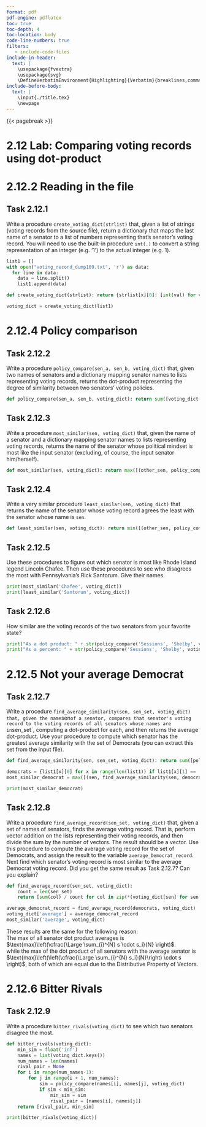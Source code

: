 ```yaml
---
format: pdf
pdf-engine: pdflatex
toc: true
toc-depth: 4
toc-location: body
code-line-numbers: true 
filters:
   - include-code-files
include-in-header: 
  text: |
    \usepackage{fvextra}
    \usepackage{svg}
    \DefineVerbatimEnvironment{Highlighting}{Verbatim}{breaklines,commandchars=\\\{\}}
include-before-body: 
  text: |
    \input{./title.tex}
    \newpage
---
```


{{< pagebreak >}}

# **2.12 Lab: Comparing voting records using dot-product** {.unnumbered .unlisted}

# 2.12.2 Reading in the file

## Task 2.12.1
Write a procedure `create_voting_dict(strlist)` that, given a list of strings (voting records from the source file), return a dictionary that maps the last name of a senator to a list of numbers representing that's senator's voting record. You will need to use the built-in procedure `int(.)` to convert a string representation of an integer (e.g. '1') to the actual integer (e.g. 1).

```python
list1 = []
with open("voting_record_dump109.txt", 'r') as data:
  for line in data:
    data = line.split()
    list1.append(data)

def create_voting_dict(strlist): return {strlist[x][0]: [int(val) for val in strlist[x][3:]] for x in range(len(strlist))}

voting_dict = create_voting_dict(list1)
```

# 2.12.4 Policy comparison

## Task 2.12.2
Write a procedure `policy_compare(sen_a, sen_b, voting_dict)` that, given two names of senators and a dictionary mapping senator names to lists representing voting records, returns the dot-product representing the degree of similarity between two senators' voting policies.

```python
def policy_compare(sen_a, sen_b, voting_dict): return sum([voting_dict[sen_a][i] * voting_dict[sen_b][i] for i in range(len(voting_dict[sen_a]))])
```

## Task 2.12.3
Write a procedure `most_similar(sen, voting_dict)` that, given the name of a senator and a dictionary mapping senator names to lists representing voting records, returns the name of the senator whose political mindset is most like the input senator (excluding, of course, the input senator him/herself). 

```python
def most_similar(sen, voting_dict): return max([(other_sen, policy_compare(sen, other_sen, voting_dict)) for other_sen in voting_dict.keys() if other_sen != sen], key=lambda x: x[1])[0]
```

## Task 2.12.4
Write a very similar procedure `least_similar(sen, voting_dict)` that returns the name of the senator whose voting record agrees the least with the senator whose name is `sen`.

```python
def least_similar(sen, voting_dict): return min([(other_sen, policy_compare(sen, other_sen, voting_dict)) for other_sen in voting_dict.keys() if other_sen != sen], key=lambda x: x[1])[0]
```

## Task 2.12.5
Use these procedures to figure out which senator is most like Rhode Island legend Lincoln Chafee. Then use these procedures to see who disagrees the most with Pennsylvania's Rick Santorum. Give their names. 

```python
print(most_similar('Chafee', voting_dict))
print(least_similar('Santorum', voting_dict))
```

## Task 2.12.6
How similar are the voting records of the two senators from your favorite state?

```python
print("As a dot product: " + str(policy_compare('Sessions', 'Shelby', voting_dict)))
print("As a percent: " + str(policy_compare('Sessions', 'Shelby', voting_dict)/len(voting_dict['Sessions'])*100) + "%")
```

# 2.12.5 Not your average Democrat

## Task 2.12.7
Write a procedure `find_average_similarity(sen, sen_set, voting_dict) that, given the name `sen` of a senator, compares that senator's voting record to the voting records of all senators whose names are in `sen_set`, computing a dot-product for each, and then returns the average dot-product. Use your procedure to compute which senator has the greatest average similarity with the set of Democrats (you can extract this set from the input file).

```python
def find_average_similarity(sen, sen_set, voting_dict): return sum([policy_compare(sen, other_sen, voting_dict) for other_sen in sen_set]) / len(sen_set)

democrats = {list1[x][0] for x in range(len(list1)) if list1[x][1] == 'D'}
most_similar_democrat = max([(sen, find_average_similarity(sen, democrats, voting_dict)) for sen in voting_dict.keys() if sen in democrats], key=lambda x: x[1])

print(most_similar_democrat)
```

## Task 2.12.8
Write a procedure `find_average_record(sen_set, voting_dict)` that, given a set of names of senators, finds the average voting record. That is, perform vector addition on the lists representing their voting records, and then divide the sum by the number of vectors. The result should be a vector. Use this procedure to compute the average voting record for the set of Democrats, and assign the result to the variable `average_Democrat_record`. Next find which senator's voting record is most similar to the average Democrat voting record. Did you get the same result as Task 2.12.7? Can you explain?

```python
def find_average_record(sen_set, voting_dict):
    count = len(sen_set)
    return [sum(col) / count for col in zip(*(voting_dict[sen] for sen in sen_set))]

average_democrat_record = find_average_record(democrats, voting_dict)
voting_dict['average'] = average_democrat_record
most_similar('average', voting_dict)
```
These results are the same for the following reason: \
The max of all senator dot product averages is $\text{max}\left(\cfrac{\Large \sum_{i}^{N} s \cdot s_i}{N} \right)$. \
while the max of the dot product of all senators with the average senator is $\text{max}\left(\left(\cfrac{\Large \sum_{i}^{N} s_i}{N}\right) \cdot s \right)$, both of which are equal due to the Distributive Property of Vectors.

# 2.12.6 Bitter Rivals

## Task 2.12.9
Write a procedure `bitter_rivals(voting_dict)` to see which two senators disagree the most.

```python
def bitter_rivals(voting_dict):
    min_sim = float('inf')
    names = list(voting_dict.keys())
    num_names = len(names)
    rival_pair = None
    for i in range(num_names-1):
        for j in range(i + 1, num_names):
            sim = policy_compare(names[i], names[j], voting_dict)
            if sim < min_sim:
                min_sim = sim
                rival_pair = [names[i], names[j]]
    return [rival_pair, min_sim]

print(bitter_rivals(voting_dict))
```
